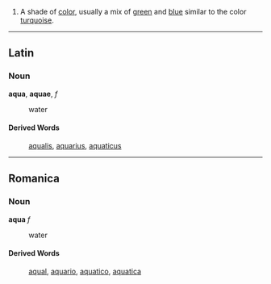 #A shade of [[color]], usually a mix of [[green]] and [[blue]] similar to the color [[turquoise]].

----
==Latin==
===Noun===
'''aqua''', '''aquae''', ''f''

: water
====Derived Words====
: [[aqualis]], [[aquarius]], [[aquaticus]]

----
==Romanica==
===Noun===
'''aqua''' ''f''

: water
====Derived Words====
: [[aqual]], [[aquario]], [[aquatico]], [[aquatica]]